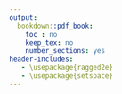 ```yaml
---
output:
  bookdown::pdf_book:
    toc : no
    keep_tex: no
    number_sections: yes
header-includes:
   - \usepackage{ragged2e}
   - \usepackage{setspace}
---
```


\thispagestyle{empty}
\begin{singlespace} 
\begin{center}

\huge

\textbf{Transboundary Fish Stocks and their Management Under Climate Change: Impacts and Adaptation}

\Large

\vspace{8mm}

by

\vspace{8mm}

Juliano Emmanuel Palacios Abrantes  

\vspace{8mm}

B. Biology, Universidad Autonoma Metropolitana unidad Xochimilco, Mexico City, Mexico, 2012  

M.Sc. University of California at Santa Barbara, California, US, 2016  

\vspace{10mm}

A dissertation submitted in partial fulfilment of the requirements for the degree of

\vspace{5mm}

Doctor of philosophy

\vspace{5mm}
in

\vspace{5mm}

The Faculty of Graduate and Postdoctoral Studies

\vspace{5mm}

(Zoology)

\vspace{5mm}

The University of British Columbia

\vspace{5mm}

(Vancouver, Canada)

\vspace{20mm}

[2020]

\end{center}
\end{singlespace}
\normalsize
\clearpage
